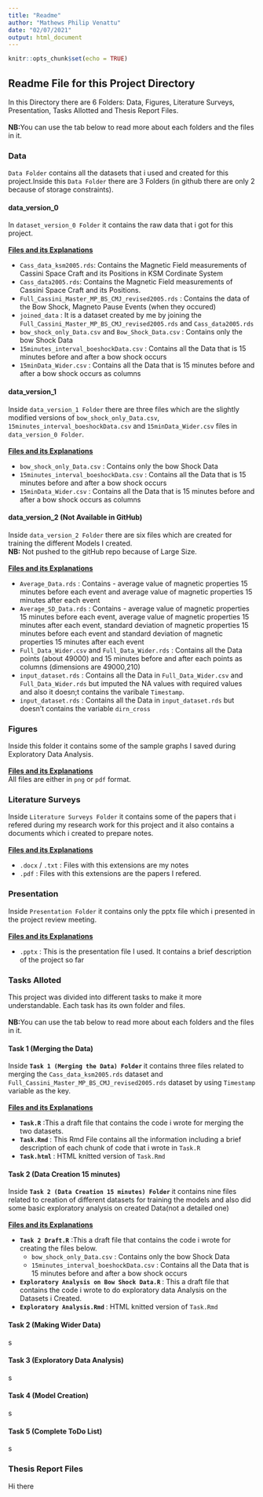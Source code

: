 ```yaml
---
title: "Readme"
author: "Mathews Philip Venattu"
date: "02/07/2021"
output: html_document
---
```


```r
knitr::opts_chunk$set(echo = TRUE)
```

## Readme File for this Project Directory {.tabset }

In this Directory there are 6 Folders: Data, Figures, Literature Surveys, Presentation, Tasks Allotted and Thesis Report Files.<br />
<br />
<b>NB:</b>You can use the tab below to read more about each folders and the files in it. 
<br />

### Data {.tabset .tabset-pills}

`Data Folder` contains all the datasets that i used and created for this project.Inside this `Data Folder` there are 3 Folders (in github there are only 2 because of storage constraints).

#### data_version_0
  
  In `dataset_version_0 Folder` it contains the raw data that i got for this project.<br/><br/>
  <b><u>Files and its Explanations </u></b><br/>
<ul>
<li>`Cass_data_ksm2005.rds`: Contains the Magnetic Field measurements of Cassini Space Craft and its Positions in KSM Cordinate System</li>
<li>`Cass_data2005.rds`:  Contains the Magnetic Field measurements of Cassini Space Craft and its Positions. </li>
<li>`Full_Cassini_Master_MP_BS_CMJ_revised2005.rds` : Contains the data of the Bow Shock, Magneto Pause Events (when they occured)</li>
<li>`joined_data` : It is a dataset created by me by joining the `Full_Cassini_Master_MP_BS_CMJ_revised2005.rds` and `Cass_data2005.rds`</li>

<li>`bow_shock_only_Data.csv` and `Bow_Shock_Data.csv` : Contains only the bow Shock Data</li>

<li>`15minutes_interval_boeshockData.csv ` : Contains all the Data that is 15 minutes before and after a bow shock occurs </li>

<li>`15minData_Wider.csv ` : Contains all the Data that is 15 minutes before and after a bow shock occurs as columns </li>

</ul>

#### data_version_1

Inside `data_version_1 Folder`  there are three files which are the slightly modified versions of `bow_shock_only_Data.csv`, `15minutes_interval_boeshockData.csv` and `15minData_Wider.csv` files in `data_version_0 Folder`. <br /><br />
 <b><u>Files and its Explanations </u></b><br/>
<ul>

<li>`bow_shock_only_Data.csv` : Contains only the bow Shock Data</li>

<li>`15minutes_interval_boeshockData.csv ` : Contains all the Data that is 15 minutes before and after a bow shock occurs </li>

<li>`15minData_Wider.csv ` : Contains all the Data that is 15 minutes before and after a bow shock occurs as columns </li>

</ul>

#### data_version_2 (Not Available in GitHub)

Inside `data_version_2 Folder`  there are six files which are  created for training the different Models I created. <br />
<b>NB:</b> Not pushed to the gitHub repo because of Large Size.<br /><br />
 <b><u>Files and its Explanations </u></b><br/>
<ul>
<li>`Average_Data.rds` : Contains - average value of magnetic properties 15 minutes before each event and average value of magnetic properties 15 minutes after each event</li>

<li>`Average_SD_Data.rds` : Contains - average value of magnetic properties 15 minutes before each event, average value of magnetic properties 15 minutes after each event, standard deviation of magnetic properties 15 minutes before each event and standard deviation of magnetic properties 15 minutes after each event</li>

<li>`Full_Data_Wider.csv` and `Full_Data_Wider.rds` : Contains all the Data points (about 49000) and 15 minutes before and after each points as columns (dimensions are 49000,210) </li>

<li>`input_dataset.rds` : Contains all the Data in `Full_Data_Wider.csv` and `Full_Data_Wider.rds` but imputed the NA values with required values and also it doesn;t contains the varibale `Timestamp`. </li>

<li>`input_dataset.rds` : Contains all the Data in `input_dataset.rds` but doesn't contains the variable `dirn_cross`</li>

</ul>




### Figures

Inside this folder it contains some of the sample graphs I saved during Exploratory Data Analysis. <br/><br/>
  <b><u>Files and its Explanations </u></b><br/>
  All files are either in `png`  or `pdf` format.

### Literature Surveys

Inside `Literature Surveys Folder`  it contains some of the papers that i refered during my research work for this project and it also contains a documents which i created to prepare notes. <br /><br />
 <b><u>Files and its Explanations </u></b><br/>
<ul>

<li>`.docx` / `.txt` : Files with this extensions are my notes</li>

<li>`.pdf ` : Files with this extensions are the papers I refered. </li>

</ul>

### Presentation

Inside `Presentation Folder`  it contains only the pptx file which i presented in the project review meeting. <br /><br />
 <b><u>Files and its Explanations </u></b><br/>
<ul>

<li>`.pptx` : This is the presentation file I used. It contains a brief description of the project so far</li>

</ul>

### Tasks Alloted {.tabset .tabset-pills}

This project was divided into different tasks to make it more understandable. Each task has its own folder and files. <br/><br/>
<b>NB:</b>You can use the tab below to read more about each folders and the files in it. 
<br />

#### Task 1 (Merging the Data)

Inside <b >`Task 1 (Merging the Data) Folder` </b> it contains three files related to merging the `Cass_data_ksm2005.rds` dataset and  `Full_Cassini_Master_MP_BS_CMJ_revised2005.rds` dataset by using `Timestamp` variable as the key. <br /><br />
 <b><u>Files and its Explanations </u></b><br/>
<ul>

<li><b>`Task.R`</b> :This a draft file that contains the code i wrote for merging the two datasets.</li>

<li><b>`Task.Rmd ` </b>: This Rmd File contains all the information including a brief description of each chunk of code that i wrote in `Task.R` </li>
<li><b>`Task.html ` </b> : HTML knitted version of `Task.Rmd` </li>

</ul>

#### Task 2 (Data Creation 15 minutes)

Inside <b >`Task 2 (Data Creation 15 minutes) Folder` </b> it contains nine files related to creation of different datasets for training the models and also did some basic exploratory analysis on created Data(not a detailed one) <br /><br />
 <b><u>Files and its Explanations </u></b><br/>
<ul>

<li><b>`Task 2 Draft.R`</b> :This a draft file that contains the code i wrote for creating the files below.
<ul>

<li>`bow_shock_only_Data.csv` : Contains only the bow Shock Data</li>

<li>`15minutes_interval_boeshockData.csv ` : Contains all the Data that is 15 minutes before and after a bow shock occurs </li>

</ul>

</li>

<li><b>`Exploratory Analysis on Bow Shock Data.R ` </b>: This a draft file that contains the code i wrote to do exploratory data Analysis on the Datasets i Created. </li>
<li><b>`Exploratory Analysis.Rmd ` </b> : HTML knitted version of `Task.Rmd` </li>

</ul>

#### Task 2 (Making Wider Data)

s

#### Task 3 (Exploratory Data Analysis)

s


#### Task 4 (Model Creation)

s

#### Task 5 (Complete ToDo List)

s


### Thesis Report Files

Hi there
```r

```